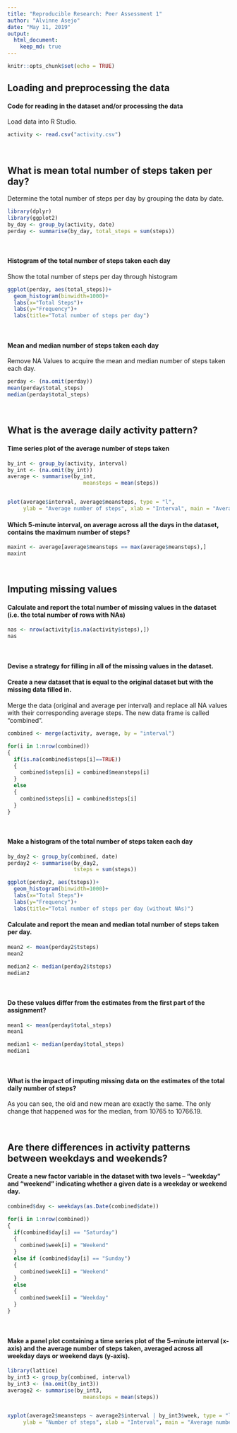 ```yaml
---
title: "Reproducible Research: Peer Assessment 1"
author: "Alvinne Asejo"
date: "May 11, 2019"
output:   
  html_document:
    keep_md: true
---
```


```r
knitr::opts_chunk$set(echo = TRUE)
```

## Loading and preprocessing the data

#### Code for reading in the dataset and/or processing the data
Load data into R Studio.
```r
activity <- read.csv("activity.csv")
```

</br>

## What is mean total number of steps taken per day?

Determine the total number of steps per day by grouping the data by date.
```r

library(dplyr)
library(ggplot2)
by_day <- group_by(activity, date)
perday <- summarise(by_day, total_steps = sum(steps))

```

</br>

#### Histogram of the total number of steps taken each day

Show the total number of steps per day through histogram
```r
ggplot(perday, aes(total_steps))+
  geom_histogram(binwidth=1000)+
  labs(x="Total Steps")+
  labs(y="Frequency")+
  labs(title="Total number of steps per day")
```

</br>

#### Mean and median number of steps taken each day

Remove NA Values to acquire the mean and median number of steps taken each day.
```r

perday <- (na.omit(perday))
mean(perday$total_steps)
median(perday$total_steps)
```

</br>

## What is the average daily activity pattern?

#### Time series plot of the average number of steps taken
```r
by_int <- group_by(activity, interval)
by_int <- (na.omit(by_int))
average <- summarise(by_int,
                        meansteps = mean(steps))


plot(average$interval, average$meansteps, type = "l", 
     ylab = "Average number of steps", xlab = "Interval", main = "Average number of steps taken")
```


#### Which 5-minute interval, on average across all the days in the dataset, contains the maximum number of steps?

```r
maxint <- average[average$meansteps == max(average$meansteps),]
maxint
```

</br>

## Imputing missing values

#### Calculate and report the total number of missing values in the dataset (i.e. the total number of rows with NAs)
```r

nas <- nrow(activity[is.na(activity$steps),])
nas

```

</br>

#### Devise a strategy for filling in all of the missing values in the dataset. 
#### Create a new dataset that is equal to the original dataset but with the missing data filled in.

Merge the data (original and average per interval) and replace all NA values with their corresponding average steps. The new data frame is called "combined".
```r
combined <- merge(activity, average, by = "interval")

for(i in 1:nrow(combined))
{
  if(is.na(combined$steps[i]==TRUE))
  {
    combined$steps[i] = combined$meansteps[i]
  }
  else
  {
    combined$steps[i] = combined$steps[i]
  }
}

```

</br>

#### Make a histogram of the total number of steps taken each day 
```r

by_day2 <- group_by(combined, date)
perday2 <- summarise(by_day2, 
                     tsteps = sum(steps))

ggplot(perday2, aes(tsteps))+
  geom_histogram(binwidth=1000)+
  labs(x="Total Steps")+
  labs(y="Frequency")+
  labs(title="Total number of steps per day (without NAs)")
```


#### Calculate and report the mean and median total number of steps taken per day. 
```r
mean2 <- mean(perday2$tsteps)
mean2

median2 <- median(perday2$tsteps)
median2
```

</br>

#### Do these values differ from the estimates from the first part of the assignment? 
```r
mean1 <- mean(perday$total_steps)
mean1

median1 <- median(perday$total_steps)
median1
```

</br>

#### What is the impact of imputing missing data on the estimates of the total daily number of steps?
As you can see, the old and new mean are exactly the same. The only change that happened was for the median, from 10765 to 10766.19.

</br>

## Are there differences in activity patterns between weekdays and weekends?

#### Create a new factor variable in the dataset with two levels – “weekday” and “weekend” indicating whether a given date is a weekday or weekend day.

```r
combined$day <- weekdays(as.Date(combined$date))

for(i in 1:nrow(combined))
{
  if(combined$day[i] == "Saturday")
  {
    combined$week[i] = "Weekend"
  }
  else if (combined$day[i] == "Sunday")
  {
    combined$week[i] = "Weekend"
  }
  else
  {
    combined$week[i] = "Weekday"
  }
}


```

</br>

#### Make a panel plot containing a time series plot of the 5-minute interval (x-axis) and the average number of steps taken, averaged across all weekday days or weekend days (y-axis). 

```r
library(lattice)
by_int3 <- group_by(combined, interval)
by_int3 <- (na.omit(by_int3))
average2 <- summarise(by_int3,
                        meansteps = mean(steps))


xyplot(average2$meansteps ~ average2$interval | by_int3$week, type = "l", layout = c(1,2),
     ylab = "Number of steps", xlab = "Interval", main = "Average number of steps taken ")

```
